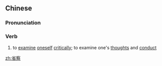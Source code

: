 ==Chinese==
{{zh-forms}}

===Pronunciation===
{{zh-pron
|m=xǐngchá
|c=sing2 caat3
|mn=qz,xm,zz:séng-chhat
|cat=v
}}

===Verb===
{{zh-verb}}

# to [[examine]] [[oneself]] [[critically]]; to examine one's [[thought]]s and [[conduct]]

[[zh:省察]]